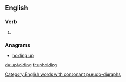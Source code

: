 ==English==

===Verb===
{{head|en}}

# {{present participle of|uphold}}

===Anagrams===
* [[holding up#English|holding up]]

[[Category:English words with consonant pseudo-digraphs]]

[[de:upholding]]
[[fr:upholding]]